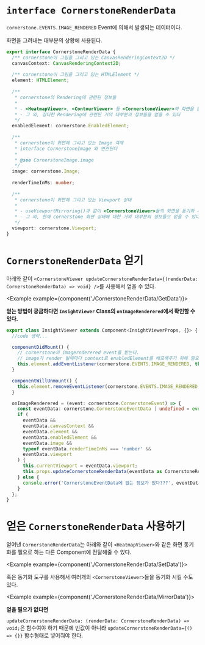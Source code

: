 
# `interface CornerstoneRenderData`

`cornerstone.EVENTS.IMAGE_RENDERED` Event에 의해서 발생되는 데이터이다.

화면을 그려내는 대부분의 상황에 사용된다.

```ts
export interface CornerstoneRenderData {
  /** cornerstone이 그림을 그리고 있는 CanvasRenderingContext2D */
  canvasContext: CanvasRenderingContext2D;
  
  /** cornerstone이 그림을 그리고 있는 HTMLElement */
  element: HTMLElement;
  
  /** 
   * cornerstone의 Rendering에 관련된 정보들
   * 
   * - <HeatmapViewer>, <ContourViewer> 등 <CornerstoneViewer>와 화면을 동기화 시키는 기능을 만들 때 사용된다.
   * - 그 외, 잡다한 Rendering에 관련된 거의 대부분의 정보들을 얻을 수 있다
   */
  enabledElement: cornerstone.EnabledElement;
  
  /** 
   * cornerstone이 화면에 그리고 있는 Image 객체 
   * interface CornerstoneImage 와 연관된다
   * 
   * @see CornerstoneImage.image
   */
  image: cornerstone.Image;
  
  renderTimeInMs: number;
  
  /** 
   * cornerstone이 화면에 그리고 있는 Viewport 상태
   * 
   * - useViewportMirroring()과 같이 <CornerstoneViewer>들의 화면을 동기화 시키는 기능을 만들 때 사용된다.
   * - 그 외, 현재 cornerstone 화면 상태에 대한 거의 대부분의 정보들으 얻을 수 있다
   */
  viewport: cornerstone.Viewport;
}
```

# `CornerstoneRenderData` 얻기

아래와 같이 `<CornerstoneViewer updateCornerstoneRenderData={(renderData: CornerstoneRenderData) => void} />`를 사용해서 얻을 수 있다.

<Example example={component('./CornerstoneRenderData/GetData')}>
  <Preview height={520}/>
</Example>


**얻는 방법이 궁금하다면 `InsightViewer` Class의 `onImageRenderered`에서 확인할 수 있다.**
```ts
export class InsightViewer extends Component<InsightViewerProps, {}> {
  //code 생략...

  componentDidMount() {
    // cornerstone의 imagernderered event를 받는다.
    // image가 render 될때마다 context로 enabledElement를 배포해주기 위해 필요하다.
    this.element.addEventListener(cornerstone.EVENTS.IMAGE_RENDERED, this.onImageRenderered);
  }

  componentWillUnmount() {
    this.element.removeEventListener(cornerstone.EVENTS.IMAGE_RENDERED, this.onImageRenderered);
  }

  onImageRenderered = (event: cornerstone.CornerstoneEvent) => {
    const eventData: cornerstone.CornerstoneEventData | undefined = event.detail;
    if (
      eventData &&
      eventData.canvasContext &&
      eventData.element &&
      eventData.enabledElement &&
      eventData.image &&
      typeof eventData.renderTimeInMs === 'number' &&
      eventData.viewport
    ) {
      this.currentViewport = eventData.viewport;
      this.props.updateCornerstoneRenderData(eventData as CornerstoneRenderData);
    } else {
      console.error('CornerstoneEventData에 없는 정보가 있다???', eventData);
    }
  };
}
```

# 얻은 `CornerstoneRenderData` 사용하기

얻어낸 `CornerstoneRenderData`는 아래와 같이 `<HeatmapViewer>`와 같은 화면 동기화를 필요로 하는 다른 Component에 전달해줄 수 있다.

<Example example={component('./CornerstoneRenderData/SetData')}>
  <Preview height={520}/>
</Example>

혹은 동기화 도구를 사용해서 여러개의 `<CornerstoneViewer>`들을 동기화 시킬 수도 있다.

<Example example={component('./CornerstoneRenderData/MirrorData')}>
  <Preview height={520}/>
</Example>

**얻을 필요가 없다면**

`updateCornerstoneRenderData: (renderData: CornerstoneRenderData) => void;`은 함수여야 하기 때문에 빈값이 아니라 `updateCornerstoneRenderData={() => {}}` 함수형태로 넣어줘야 한다.
